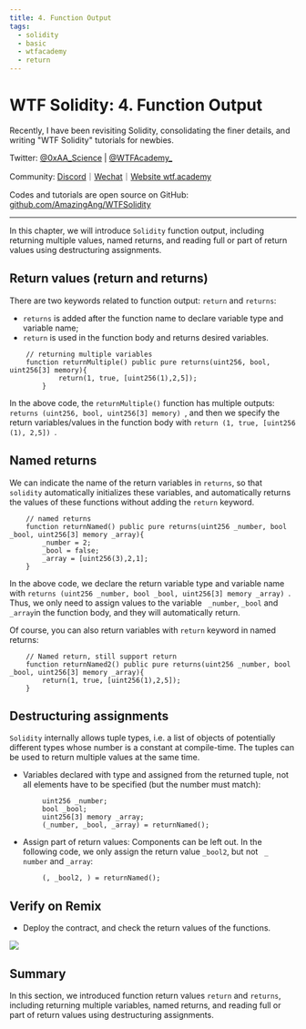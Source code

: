 ```yaml
---
title: 4. Function Output
tags:
  - solidity
  - basic
  - wtfacademy
  - return
---
```



# WTF Solidity: 4. Function Output

<QuizProgress courseId={SOLIDITY_COURSE_ID} lessonId={SOLIDITY_BASIC_LESSON_ID_4}></QuizProgress>

Recently, I have been revisiting Solidity, consolidating the finer details, and writing "WTF Solidity" tutorials for newbies. 

Twitter: [@0xAA_Science](https://twitter.com/0xAA_Science) | [@WTFAcademy_](https://twitter.com/WTFAcademy_)

Community: [Discord](https://discord.gg/5akcruXrsk)｜[Wechat](https://docs.google.com/forms/d/e/1FAIpQLSe4KGT8Sh6sJ7hedQRuIYirOoZK_85miz3dw7vA1-YjodgJ-A/viewform?usp=sf_link)｜[Website wtf.academy](https://wtf.academy)

Codes and tutorials are open source on GitHub: [github.com/AmazingAng/WTFSolidity](https://github.com/AmazingAng/WTFSolidity)


-----

In this chapter, we will introduce `Solidity` function output, including returning multiple values, named returns, and reading full or part of return values using destructuring assignments. 

## Return values (return and returns)
There are two keywords related to function output: `return` and `returns`:
- `returns` is added after the function name to declare variable type and variable name;
- `return` is used in the function body and returns desired variables.

```solidity
    // returning multiple variables
    function returnMultiple() public pure returns(uint256, bool, uint256[3] memory){
            return(1, true, [uint256(1),2,5]);
        }
```
In the above code, the `returnMultiple()` function has multiple outputs: `returns (uint256, bool, uint256[3] memory) `, and then we specify the return variables/values in the function body with `return (1, true, [uint256 (1), 2,5]) `.

## Named returns
We can indicate the name of the return variables in `returns`, so that `solidity` automatically initializes these variables, and automatically returns the values of these functions without adding the `return` keyword.

```solidity
    // named returns
    function returnNamed() public pure returns(uint256 _number, bool _bool, uint256[3] memory _array){
        _number = 2;
        _bool = false; 
        _array = [uint256(3),2,1];
    }
```
In the above code, we declare the return variable type and variable name with `returns (uint256 _number, bool _bool, uint256[3] memory _array) `. Thus, we only need to assign values to the variable ` _number`, ` _bool ` and ` _array `in the function body, and they will automatically return.

Of course, you can also return variables with `return` keyword in named returns:
```solidity
    // Named return, still support return
    function returnNamed2() public pure returns(uint256 _number, bool _bool, uint256[3] memory _array){
        return(1, true, [uint256(1),2,5]);
    }
```
## Destructuring assignments
`Solidity` internally allows tuple types, i.e. a list of objects of potentially different types whose number is a constant at compile-time. The tuples can be used to return multiple values at the same time.

- Variables declared with type and assigned from the returned tuple, not all elements have to be specified (but the number must match):
```solidity
        uint256 _number;
        bool _bool;
        uint256[3] memory _array;
        (_number, _bool, _array) = returnNamed();
```
- Assign part of return values: Components can be left out. In the following code, we only assign the return value ` _bool2 `, but not ` _ number` and ` _array `:
```solidity
        (, _bool2, ) = returnNamed();
```

## Verify on Remix
- Deploy the contract, and check the return values of the functions.

![](./img/4-1.png)


## Summary
In this section, we introduced function return values `return` and `returns`, including returning multiple variables, named returns, and reading full or part of return values using destructuring assignments. 

<QuizForm courseId={SOLIDITY_COURSE_ID} lessonId={SOLIDITY_BASIC_LESSON_ID_4}></QuizForm>


